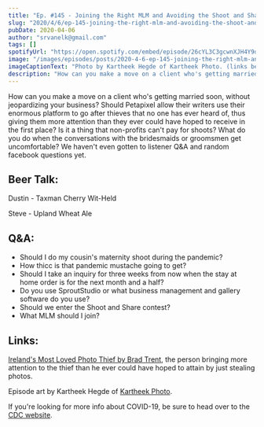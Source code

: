 ```yaml
---
title: "Ep. #145 - Joining the Right MLM and Avoiding the Shoot and Share Contest That's Ruining the World"
slug: "2020/4/6/ep-145-joining-the-right-mlm-and-avoiding-the-shoot-and-share-contest-thats-ruining-the-world"
pubDate: 2020-04-06
author: "srvanelk@gmail.com"
tags: []
spotifyUrl: "https://open.spotify.com/embed/episode/26cYL3C3gcwnXJH4Y9dvx3?utm_source=generator"
image: "/images/episodes/posts/2020-4-6-ep-145-joining-the-right-mlm-and-avoiding-the-shoot-and-share-contest-thats-ruining-the-world/Kartheek+Hegde+-+7.webp"
imageCaptionText: "Photo by Kartheek Hegde of Kartheek Photo. (links below)"
description: "How can you make a move on a client who's getting married soon, without jeopardizing your business? Should Petapixel allow their writers use their enormous platform to go after thieves that no one has ever heard of, thus giving them more attention than they ever could have hoped to receive in the first place? Is it a thing that non-profits can't pay for shoots? What do you do when the conversations with the bridesmaids or groomsmen get uncomfortable? We haven't even gotten to listener Q&A and random facebook questions yet."
---
```


How can you make a move on a client who's getting married soon, without jeopardizing your business? Should Petapixel allow their writers use their enormous platform to go after thieves that no one has ever heard of, thus giving them more attention than they ever could have hoped to receive in the first place? Is it a thing that non-profits can't pay for shoots? What do you do when the conversations with the bridesmaids or groomsmen get uncomfortable? We haven't even gotten to listener Q&A and random facebook questions yet.

## Beer Talk:
Dustin - Taxman Cherry Wit-Held

Steve - Upland Wheat Ale

## Q&A:
- Should I do my cousin's maternity shoot during the pandemic?
- How thicc is that pandemic mustache going to get?
- Should I take an inquiry for three weeks from now when the stay at home order is for the next month and a half?
- Do you use SproutStudio or what business management and gallery software do you use?
- Should we enter the Shoot and Share contest?
- What MLM should I join?

## Links:
[Ireland's Most Loved Photo Thief by Brad Trent](https://petapixel.com/2020/04/02/irelands-most-loved-wedding-photographer-is-stealing-my-work/), the person bringing more attention to the thief than he ever could have hoped to attain by just stealing photos.

Episode art by Kartheek Hegde of [Kartheek Photo](https://www.kartheekphoto.com/).

If you're looking for more info about COVID-19, be sure to head over to the [CDC website](https://www.cdc.gov/coronavirus/2019-ncov/index.html).
